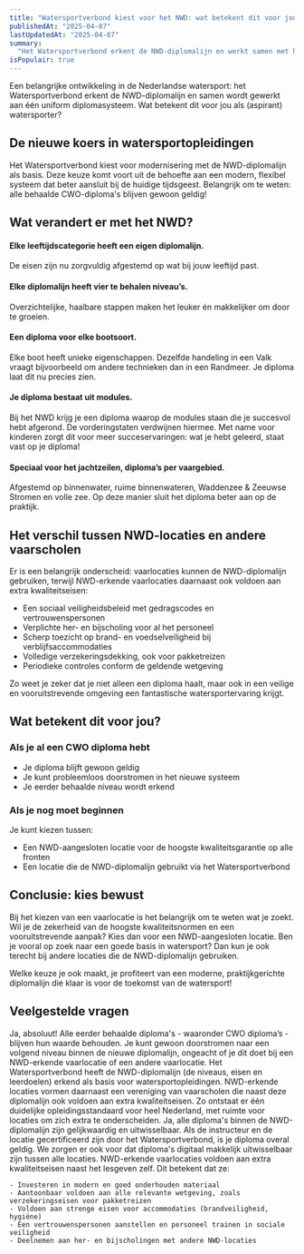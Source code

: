 ```yaml
---
title: "Watersportverbond kiest voor het NWD: wat betekent dit voor jou?"
publishedAt: "2025-04-07"
lastUpdatedAt: "2025-04-07"
summary:
  "Het Watersportverbond erkent de NWD-diplomalijn en werkt samen met het NWD toe naar één standaard voor watersportopleidingen in Nederland. Wat betekent dit voor jou als watersporter?"
isPopulair: true
---
```


Een belangrijke ontwikkeling in de Nederlandse watersport: het Watersportverbond erkent de NWD-diplomalijn en samen wordt gewerkt aan één uniform diplomasysteem. Wat betekent dit voor jou als (aspirant) watersporter?

## De nieuwe koers in watersportopleidingen

Het Watersportverbond kiest voor modernisering met de NWD-diplomalijn als basis. Deze keuze komt voort uit de behoefte aan een modern, flexibel systeem dat beter aansluit bij de huidige tijdsgeest. Belangrijk om te weten: alle behaalde CWO-diploma's blijven gewoon geldig!

## Wat verandert er met het NWD?

#### Elke leeftijdscategorie heeft een eigen diplomalijn. 
De eisen zijn nu zorgvuldig afgestemd op wat bij jouw leeftijd past. 

#### Elke diplomalijn heeft vier te behalen niveau’s. 
Overzichtelijke, haalbare stappen maken het leuker én makkelijker om door te groeien.

#### Een diploma voor elke bootsoort. 
Elke boot heeft unieke eigenschappen. Dezelfde handeling in een Valk vraagt bijvoorbeeld om andere technieken dan in een Randmeer. Je diploma laat dit nu precies zien.

#### Je diploma bestaat uit modules. 
Bij het NWD krijg je een diploma waarop de modules staan die je succesvol hebt afgerond. De vorderingstaten verdwijnen hiermee. Met name voor kinderen zorgt dit voor meer succeservaringen: wat je hebt geleerd, staat vast op je diploma!

#### Speciaal voor het jachtzeilen, diploma’s per vaargebied. 
Afgestemd op binnenwater, ruime binnenwateren, Waddenzee & Zeeuwse Stromen en volle zee. Op deze manier sluit het diploma beter aan op de praktijk.

## Het verschil tussen NWD-locaties en andere vaarscholen

Er is een belangrijk onderscheid: vaarlocaties kunnen de NWD-diplomalijn gebruiken, terwijl NWD-erkende vaarlocaties daarnaast ook voldoen aan extra kwaliteitseisen:

- Een sociaal veiligheidsbeleid met gedragscodes en vertrouwenspersonen
- Verplichte her- en bijscholing voor al het personeel
- Scherp toezicht op brand- en voedselveiligheid bij verblijfsaccommodaties
- Volledige verzekeringsdekking, ook voor pakketreizen
- Periodieke controles conform de geldende wetgeving

Zo weet je zeker dat je niet alleen een diploma haalt, maar ook in een veilige en vooruitstrevende omgeving een fantastische watersportervaring krijgt.

## Wat betekent dit voor jou?

### Als je al een CWO diploma hebt

- Je diploma blijft gewoon geldig
- Je kunt probleemloos doorstromen in het nieuwe systeem
- Je eerder behaalde niveau wordt erkend

### Als je nog moet beginnen

Je kunt kiezen tussen:
- Een NWD-aangesloten locatie voor de hoogste kwaliteitsgarantie op alle fronten
- Een locatie die de NWD-diplomalijn gebruikt via het Watersportverbond

## Conclusie: kies bewust

Bij het kiezen van een vaarlocatie is het belangrijk om te weten wat je zoekt. Wil je de zekerheid van de hoogste kwaliteitsnormen en een vooruitstrevende aanpak? Kies dan voor een NWD-aangesloten locatie. Ben je vooral op zoek naar een goede basis in watersport? Dan kun je ook terecht bij andere locaties die de NWD-diplomalijn gebruiken.

Welke keuze je ook maakt, je profiteert van een moderne, praktijkgerichte diplomalijn die klaar is voor de toekomst van de watersport!


## Veelgestelde vragen

<dl className="divide-y divide-slate-900/10 rounded-lg border border-slate-900/10">
  <Faq question="Blijven mijn eerder behaalde diploma's geldig?">
    Ja, absoluut! Alle eerder behaalde diploma's - waaronder CWO diploma’s - blijven hun waarde behouden. Je kunt gewoon doorstromen naar een volgend niveau binnen de nieuwe diplomalijn, ongeacht of je dit doet bij een NWD-erkende vaarlocatie of een andere vaarlocatie.
  </Faq>
  
  <Faq question="Wat is het verschil tussen de NWD-diplomalijn en een NWD-erkende locatie?">
Het Watersportverbond heeft de NWD-diplomalijn (de niveaus, eisen en leerdoelen) erkend als basis voor watersportopleidingen. NWD-erkende locaties vormen daarnaast een vereniging van vaarscholen die naast deze diplomalijn ook voldoen aan extra kwaliteitseisen. Zo ontstaat er één duidelijke opleidingsstandaard voor heel Nederland, met ruimte voor locaties om zich extra te onderscheiden.
  </Faq>

  <Faq question="Zijn diploma's uitwisselbaar tussen verschillende vaarlocaties?">
    Ja, alle diploma's binnen de NWD-diplomalijn zijn gelijkwaardig en uitwisselbaar. Als de instructeur en de locatie gecertificeerd zijn door het Watersportverbond, is je diploma overal geldig. We zorgen er ook voor dat diploma's digitaal makkelijk uitwisselbaar zijn tussen alle locaties.
  </Faq>

  <Faq question="Wat maakt een NWD-erkende locatie anders?">
   NWD-erkende vaarlocaties voldoen aan extra kwaliteitseisen naast het lesgeven zelf. Dit betekent dat ze:

    - Investeren in modern en goed onderhouden materiaal
    - Aantoonbaar voldoen aan alle relevante wetgeving, zoals verzekeringseisen voor pakketreizen
    - Voldoen aan strenge eisen voor accommodaties (brandveiligheid, hygiëne)
    - Een vertrouwenspersonen aanstellen en personeel trainen in sociale veiligheid
    - Deelnemen aan her- en bijscholingen met andere NWD-locaties
  </Faq>
</dl>
